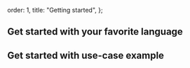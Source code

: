   order: 1,
  title: "Getting started",
};

## Get started with your favorite language

<Cards>
  <Card file="./languages/sql.mdx" root="getting-started" icon="sql.svg" />
  <Card
    file="./languages/nextjs.mdx"
    root="getting-started"
    icon="nextjs.svg"
  />
  <Card file="./languages/node.mdx" root="getting-started" icon="node.svg" />
  <Card file="./languages/java.mdx" root="getting-started" icon="java.svg" />
  <Card
    file="./languages/drizzle.mdx"
    root="getting-started"
    icon="drizzle.svg"
  />
</Cards>

## Get started with use-case example

<Cards>
  <Card
    file="./use-cases/expenses.mdx"
    root="getting-started"
    icon="expense2.svg"
  />
  <Card
    file="./use-cases/recruiting.mdx"
    root="getting-started"
    icon="recruiting.svg"
  />
  <Card
    file="./use-cases/travel.mdx"
    root="getting-started"
    icon="travel.svg"
  />
  <Card
    file="./use-cases/benefits.mdx"
    root="getting-started"
    icon="benefits.svg"
  />
  <Card file="./use-cases/crm.mdx" root="getting-started" icon="crm.svg" />
</Cards>
